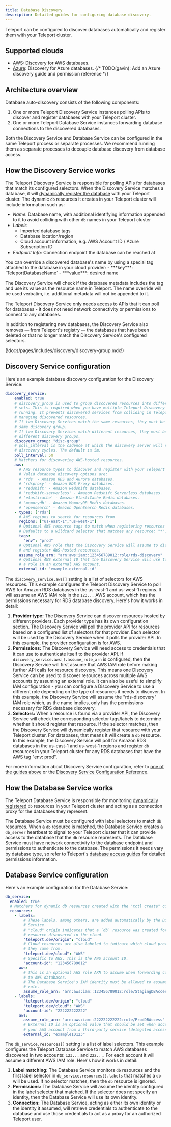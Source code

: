 ```yaml
---
title: Database Discovery
description: Detailed guides for configuring database discovery.
---
```


Teleport can be configured to discover databases automatically and register
them with your Teleport cluster.

## Supported clouds

- [AWS](./databases/aws.mdx): Discovery for AWS databases.
- [Azure](../database-access/enroll-azure-databases.mdx): Discovery for Azure databases.
{/* TODO(gavin): Add an Azure discovery guide and permission reference */}

## Architecture overview

Database auto-discovery consists of the following components:

1. One or more Teleport Discovery Service instances polling APIs to discover and
  register databases with your Teleport cluster.
1. One or more Teleport Database Service instances forwarding database
  connections to the discovered databases.

Both the Discovery Service and Database Service can be configured in the same Teleport
process or separate processes.
We recommend running them as separate processes to decouple database discovery
from database access.

## How the Discovery Service works

The Teleport Discovery Service is responsible for polling APIs for databases
that match its configured selectors.
When the Discovery Service matches a database, it will
[dynamically register the database](../database-access/guides/dynamic-registration.mdx)
with your Teleport cluster.
The dynamic `db` resources it creates in your Teleport cluster will include
information such as:

- *Name*: Database name, with additional identifying information appended to it
          to avoid colliding with other `db` names in your Teleport cluster
- *Labels*
  - Imported database tags
  - Database location/region
  - Cloud account information, e.g. AWS Account ID / Azure Subscription ID
- *Endpoint Info*: Connection endpoint the database can be reached at

<Notice type="tip">
You can override a discovered database's name by using a special tag attached
to the database in your cloud provider:
 - ***key***: `TeleportDatabaseName`
 - ***value***: desired name

The Discovery Service will check if the database metadata includes the tag and
use its value as the resource name in Teleport.
The name override will be used verbatim, i.e. additional metadata will not be
appended to it.
</Notice>

The Teleport Discovery Service only needs access to APIs that it can poll for
databases - it does not need network connectivity or permissions to connect to
any databases.

In addition to registering new databases, the Discovery Service also removes
— from Teleport's registry — the databases that have been deleted or that no
longer match the Discovery Service's configured selectors.

(!docs/pages/includes/discovery/discovery-group.mdx!)

## Discovery Service configuration

Here's an example database discovery configuration for the Discovery Service:

```yaml
discovery_service:
    enabled: true
    # discovery_group is used to group discovered resources into different
    # sets. This is required when you have multiple Teleport Discovery services
    # running. It prevents discovered services from colliding in Teleport when
    # managing discovered resources.
    # If two Discovery Services match the same resources, they must be in the
    # same discovery group.
    # If two Discovery Services match different resources, they must be in
    # different discovery groups.
    discovery_group: "disc-group"
    # poll_interval is the cadence at which the discovery server will run each of its
    # discovery cycles. The default is 5m.
    poll_interval: 5m
    # Matchers for discovering AWS-hosted resources.
    aws:
      # AWS resource types to discover and register with your Teleport cluster.
      # Valid database discovery options are:
      # 'rds' - Amazon RDS and Aurora databases.
      # 'rdsproxy' - Amazon RDS Proxy databases.
      # 'redshift' - Amazon Redshift databases.
      # 'redshift-serverless' - Amazon Redshift Serverless databases.
      # 'elasticache' - Amazon ElastiCache Redis databases.
      # 'memorydb' - Amazon MemoryDB Redis databases.
      # 'opensearch' - Amazon OpenSearch Redis databases.
    - types: ["rds"]
      # AWS regions to search for resources from
      regions: ["us-east-1","us-west-1"]
      # Optional AWS resource tags to match when registering resources
      # Defaults to a wildcard selector that matches any resource: "*":"*"
      tags:
        "env": "prod"
      # Optional AWS role that the Discovery Service will assume to discover
      # and register AWS-hosted resources.
      assume_role_arn: "arn:aws:iam::123456789012:role/rds-discovery"
      # Optional AWS external ID that the Discovery Service will use to assume
      # a role in an external AWS account.
      external_id: "example-external-id"
```

The `discovery_service.aws[]` setting is a list of selectors for AWS resources.
This example configures the Teleport Discovery Service to poll AWS for Amazon
RDS databases in the us-east-1 and us-west-1 regions.
It will assume an AWS IAM role in the `123...` AWS account, which has
the permissions necessary for RDS database discovery.
Here's how it works in detail:

1. **Provider type:** The Discovery Service can discover resources
  hosted by different providers. Each provider type has its own configuration
  section.
  The Discovery Service will poll the provider API for resources based on a
  configured list of selectors for that provider.
  Each selector will be used by the Discovery Service when it polls the provider
  API.
  In this example, the provider configuration is for AWS.
1. **Permissions:** The Discovery Service will need access to credentials that
  it can use to authenticate itself to the provider API. If
  `discovery_service.aws[].assume_role_arn` is configured, then the Discovery
  Service will first assume that AWS IAM role before making further API calls
  for resource discovery. This means one Discovery Service can be used to
  discover resources across multiple AWS accounts by assuming an external role.
  It can also be useful to simplify IAM configuration - you can configure
  a Discovery Service to use a different role depending on the type of resources
  it needs to discover.
  In this example, the Discovery Service will assume the "rds-discovery" IAM role
  which, as the name implies, only has the permissions necessary for RDS
  database discovery.
1. **Selectors:**
  When a resource is found via a provider API, the Discovery Service will
  check the corresponding selector tags/labels to determine whether it should
  register that resource.
  If the selector matches, then the Discovery Service will dynamically register
  that resource with your Teleport cluster. For databases, that means it will
  create a `db` resource.
  In this example, the Discovery Service will poll for Amazon RDS databases in
  the us-east-1 and us-west-1 regions and register `db` resources in your
  Teleport cluster for any RDS databases that have the AWS tag "env: prod".

For more information about Discovery Service configuration, refer to
[one of the guides above](#supported-clouds) or the
[Discovery Service Configuration Reference](../reference/config.mdx#discovery-service).

## How the Database Service works

The Teleport Database Service is responsible for monitoring
[dynamically registered](../database-access/guides/dynamic-registration.mdx)
`db` resources in your Teleport cluster and acting as a connection proxy for the
databases they represent.

The Database Service must be configured with label selectors to match `db`
resources.
When a `db` resource is matched, the Database Service creates a `db_server`
heartbeat to signal to your Teleport cluster that it can provide access to the
database that the `db` resource represents.
The Database Service must have network connectivity to the database endpoint and
permissions to authenticate to the database.
The permissions it needs vary by database type, so refer to Teleport's
[database access guides](../database-access/introduction.mdx#connect-your-database)
for detailed permissions information.

## Database Service configuration

Here's an example configuration for the Database Service:

```yaml
db_service:
  enabled: true
  # Matchers for dynamic db resources created with the "tctl create" command or by database auto-discovery.
  resources:
    - labels:
        # These labels, among others, are added automatically by the Discovery
        # Service.
        # "cloud" origin indicates that a `db` resource was created for a
        # resource discovered in the cloud.
        "teleport.dev/origin": "cloud"
        # Cloud resources are also labeled to indicate which cloud provider
        # they came from.
        "teleport.dev/cloud": "AWS"
        # Specific to AWS. This is the AWS account ID.
        "account-id": "123456789012"
      aws:
        # This is an optional AWS role ARN to assume when forwarding connections
        # to AWS databases.
        # The Database Service's IAM identity must be allowed to assume this
        # role.
        assume_role_arn: "arn:aws:iam::123456789012:role/StagingDBAccess"
    - labels:
        "teleport.dev/origin": "cloud"
        "teleport.dev/cloud": "AWS"
        "account-id": "222222222222"
      aws:
        assume_role_arn: "arn:aws:iam::222222222222:role/ProdDBAccess"
        # External ID is an optional value that should be set when accessing
        # your AWS account from a third-party service (delegated access).
        external_id: "exampleID123"
```

The `db_service.resources[]` setting is a list of label selectors.
This example configures the Teleport Database Service to match AWS databases
discovered in two accounts: `123...` and `222...`.
For each account it will assume a different AWS IAM role.
Here's how it works in detail:

1. **Label matching:** The Database Service monitors `db` resources and the
  first label selector in `db_service.resources[].labels` that matches a `db`
  will be used. If no selector matches, then the `db` resource is ignored.
1. **Permissions:** The Database Service will assume the identity configured in
  the label selector that matched. If the selector does not specify an identity,
  then the Database Service will use its own identity.
1. **Connection:** The Database Service, acting as either its own identity or
  the identity it assumed, will retrieve credentials to authenticate to the
  database and use those credentials to act as a proxy for an authorized
  Teleport user.
